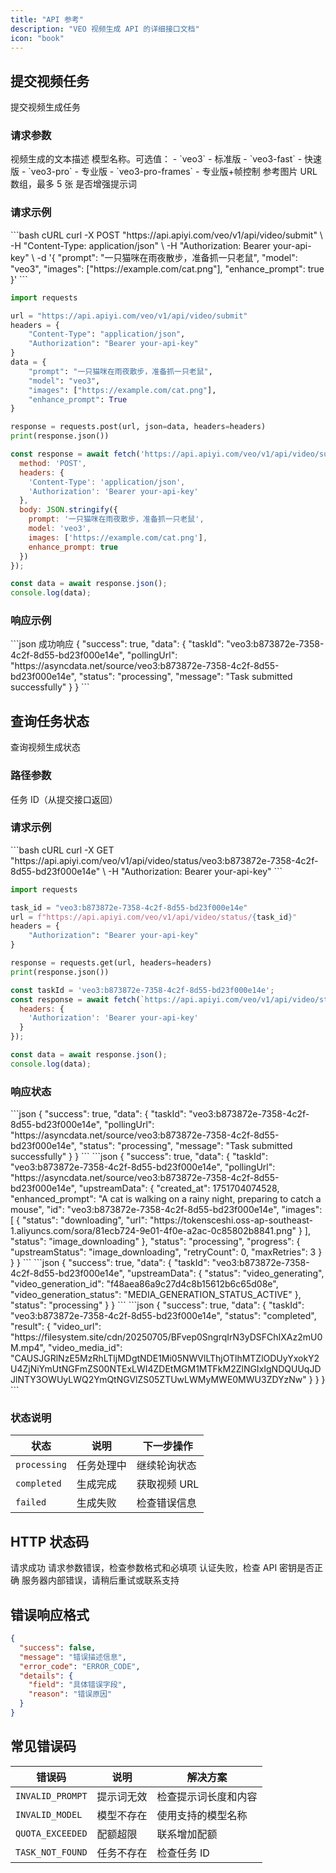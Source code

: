 ```yaml
---
title: "API 参考"
description: "VEO 视频生成 API 的详细接口文档"
icon: "book"
---
```


## 提交视频任务

<ParamField method="POST" path="/veo/v1/api/video/submit">
  提交视频生成任务
</ParamField>

### 请求参数

<ParamField body="prompt" type="string" required>
  视频生成的文本描述
</ParamField>

<ParamField body="model" type="string" default="veo3">
  模型名称。可选值：
  - `veo3` - 标准版
  - `veo3-fast` - 快速版
  - `veo3-pro` - 专业版
  - `veo3-pro-frames` - 专业版+帧控制
</ParamField>

<ParamField body="images" type="array">
  参考图片 URL 数组，最多 5 张
</ParamField>

<ParamField body="enhance_prompt" type="boolean" default={false}>
  是否增强提示词
</ParamField>

### 请求示例

<CodeGroup>
```bash cURL
curl -X POST "https://api.apiyi.com/veo/v1/api/video/submit" \
  -H "Content-Type: application/json" \
  -H "Authorization: Bearer your-api-key" \
  -d '{
    "prompt": "一只猫咪在雨夜散步，准备抓一只老鼠",
    "model": "veo3",
    "images": ["https://example.com/cat.png"],
    "enhance_prompt": true
  }'
```

```python Python
import requests

url = "https://api.apiyi.com/veo/v1/api/video/submit"
headers = {
    "Content-Type": "application/json",
    "Authorization": "Bearer your-api-key"
}
data = {
    "prompt": "一只猫咪在雨夜散步，准备抓一只老鼠",
    "model": "veo3",
    "images": ["https://example.com/cat.png"],
    "enhance_prompt": True
}

response = requests.post(url, json=data, headers=headers)
print(response.json())
```

```javascript JavaScript
const response = await fetch('https://api.apiyi.com/veo/v1/api/video/submit', {
  method: 'POST',
  headers: {
    'Content-Type': 'application/json',
    'Authorization': 'Bearer your-api-key'
  },
  body: JSON.stringify({
    prompt: '一只猫咪在雨夜散步，准备抓一只老鼠',
    model: 'veo3',
    images: ['https://example.com/cat.png'],
    enhance_prompt: true
  })
});

const data = await response.json();
console.log(data);
```
</CodeGroup>

### 响应示例

<ResponseExample>
```json 成功响应
{
  "success": true,
  "data": {
    "taskId": "veo3:b873872e-7358-4c2f-8d55-bd23f000e14e",
    "pollingUrl": "https://asyncdata.net/source/veo3:b873872e-7358-4c2f-8d55-bd23f000e14e",
    "status": "processing",
    "message": "Task submitted successfully"
  }
}
```
</ResponseExample>

## 查询任务状态

<ParamField method="GET" path="/veo/v1/api/video/status/{taskId}">
  查询视频生成状态
</ParamField>

### 路径参数

<ParamField path="taskId" type="string" required>
  任务 ID（从提交接口返回）
</ParamField>

### 请求示例

<CodeGroup>
```bash cURL
curl -X GET "https://api.apiyi.com/veo/v1/api/video/status/veo3:b873872e-7358-4c2f-8d55-bd23f000e14e" \
  -H "Authorization: Bearer your-api-key"
```

```python Python
import requests

task_id = "veo3:b873872e-7358-4c2f-8d55-bd23f000e14e"
url = f"https://api.apiyi.com/veo/v1/api/video/status/{task_id}"
headers = {
    "Authorization": "Bearer your-api-key"
}

response = requests.get(url, headers=headers)
print(response.json())
```

```javascript JavaScript
const taskId = 'veo3:b873872e-7358-4c2f-8d55-bd23f000e14e';
const response = await fetch(`https://api.apiyi.com/veo/v1/api/video/status/${taskId}`, {
  headers: {
    'Authorization': 'Bearer your-api-key'
  }
});

const data = await response.json();
console.log(data);
```
</CodeGroup>

### 响应状态

<Tabs>
  <Tab title="任务提交">
    ```json
    {
      "success": true,
      "data": {
        "taskId": "veo3:b873872e-7358-4c2f-8d55-bd23f000e14e",
        "pollingUrl": "https://asyncdata.net/source/veo3:b873872e-7358-4c2f-8d55-bd23f000e14e",
        "status": "processing",
        "message": "Task submitted successfully"
      }
    }
    ```
  </Tab>
  
  <Tab title="图片下载中">
    ```json
    {
      "success": true,
      "data": {
        "taskId": "veo3:b873872e-7358-4c2f-8d55-bd23f000e14e",
        "pollingUrl": "https://asyncdata.net/source/veo3:b873872e-7358-4c2f-8d55-bd23f000e14e",
        "upstreamData": {
          "created_at": 1751704074528,
          "enhanced_prompt": "A cat is walking on a rainy night, preparing to catch a mouse",
          "id": "veo3:b873872e-7358-4c2f-8d55-bd23f000e14e",
          "images": [
            {
              "status": "downloading",
              "url": "https://tokensceshi.oss-ap-southeast-1.aliyuncs.com/sora/81ecb724-9e01-4f0e-a2ac-0c85802b8841.png"
            }
          ],
          "status": "image_downloading"
        },
        "status": "processing",
        "progress": {
          "upstreamStatus": "image_downloading",
          "retryCount": 0,
          "maxRetries": 3
        }
      }
    }
    ```
  </Tab>
  
  <Tab title="视频生成中">
    ```json
    {
      "success": true,
      "data": {
        "taskId": "veo3:b873872e-7358-4c2f-8d55-bd23f000e14e",
        "upstreamData": {
          "status": "video_generating",
          "video_generation_id": "f48aea86a9c27d4c8b15612b6c65d08e",
          "video_generation_status": "MEDIA_GENERATION_STATUS_ACTIVE"
        },
        "status": "processing"
      }
    }
    ```
  </Tab>
  
  <Tab title="生成完成">
    ```json
    {
      "success": true,
      "data": {
        "taskId": "veo3:b873872e-7358-4c2f-8d55-bd23f000e14e",
        "status": "completed",
        "result": {
          "video_url": "https://filesystem.site/cdn/20250705/BFvep0SngrqIrN3yDSFChIXAz2mU0M.mp4",
          "video_media_id": "CAUSJGRlNzE5MzRhLTljMDgtNDE1Mi05NWVlLThjOTlhMTZlODUyYxokY2U4ZjNiYmUtNGFmZS00NTExLWI4ZDEtMGM1MTFkM2ZlNGIxIgNDQUUqJDJlNTY3OWUyLWQ2YmQtNGVlZS05ZTUwLWMyMWE0MWU3ZDYzNw"
        }
      }
    }
    ```
  </Tab>
</Tabs>

### 状态说明

| 状态 | 说明 | 下一步操作 |
|------|------|------------|
| `processing` | 任务处理中 | 继续轮询状态 |
| `completed` | 生成完成 | 获取视频 URL |
| `failed` | 生成失败 | 检查错误信息 |

## HTTP 状态码

<ResponseField name="200" type="成功">
  请求成功
</ResponseField>

<ResponseField name="400" type="客户端错误">
  请求参数错误，检查参数格式和必填项
</ResponseField>

<ResponseField name="401" type="认证错误">
  认证失败，检查 API 密钥是否正确
</ResponseField>

<ResponseField name="500" type="服务器错误">
  服务器内部错误，请稍后重试或联系支持
</ResponseField>

## 错误响应格式

```json
{
  "success": false,
  "message": "错误描述信息",
  "error_code": "ERROR_CODE",
  "details": {
    "field": "具体错误字段",
    "reason": "错误原因"
  }
}
```

## 常见错误码

| 错误码 | 说明 | 解决方案 |
|--------|------|----------|
| `INVALID_PROMPT` | 提示词无效 | 检查提示词长度和内容 |
| `INVALID_MODEL` | 模型不存在 | 使用支持的模型名称 |
| `QUOTA_EXCEEDED` | 配额超限 | 联系增加配额 |
| `TASK_NOT_FOUND` | 任务不存在 | 检查任务 ID |